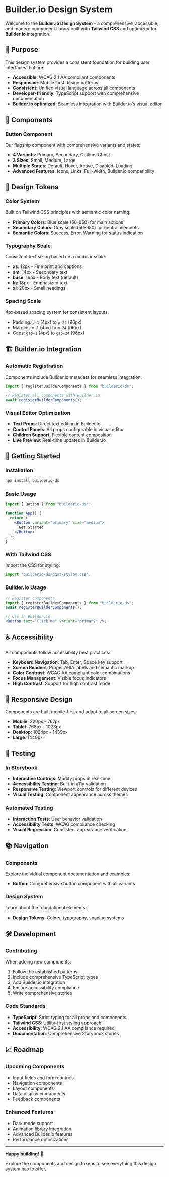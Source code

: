 
<Meta title="Introduction" />

# Builder.io Design System

Welcome to the **Builder.io Design System** - a comprehensive, accessible, and modern component library built with **Tailwind CSS** and optimized for **Builder.io** integration.

## 🎯 Purpose

This design system provides a consistent foundation for building user interfaces that are:

- **Accessible**: WCAG 2.1 AA compliant components
- **Responsive**: Mobile-first design patterns
- **Consistent**: Unified visual language across all components
- **Developer-friendly**: TypeScript support with comprehensive documentation
- **Builder.io optimized**: Seamless integration with Builder.io's visual editor

## 🧩 Components

### Button Component

Our flagship component with comprehensive variants and states:

- **4 Variants**: Primary, Secondary, Outline, Ghost
- **3 Sizes**: Small, Medium, Large
- **Multiple States**: Default, Hover, Active, Disabled, Loading
- **Advanced Features**: Icons, Links, Full-width, Builder.io compatibility

## 🎨 Design Tokens

### Color System

Built on Tailwind CSS principles with semantic color naming:

- **Primary Colors**: Blue scale (50-950) for main actions
- **Secondary Colors**: Gray scale (50-950) for neutral elements
- **Semantic Colors**: Success, Error, Warning for status indication

### Typography Scale

Consistent text sizing based on a modular scale:

- **xs**: 12px - Fine print and captions
- **sm**: 14px - Secondary text
- **base**: 16px - Body text (default)
- **lg**: 18px - Emphasized text
- **xl**: 20px - Small headings

### Spacing Scale

4px-based spacing system for consistent layouts:

- Padding: `p-1` (4px) to `p-24` (96px)
- Margins: `m-1` (4px) to `m-24` (96px)
- Gaps: `gap-1` (4px) to `gap-24` (96px)

## 🏗️ Builder.io Integration

### Automatic Registration

Components include Builder.io metadata for seamless integration:

```javascript
import { registerBuilderComponents } from "builderio-ds";

// Register all components with Builder.io
await registerBuilderComponents();
```

### Visual Editor Optimization

- **Text Props**: Direct text editing in Builder.io
- **Control Panels**: All props configurable in visual editor
- **Children Support**: Flexible content composition
- **Live Preview**: Real-time updates in Builder.io

## 🚀 Getting Started

### Installation

```bash
npm install builderio-ds
```

### Basic Usage

```jsx
import { Button } from "builderio-ds";

function App() {
  return (
    <Button variant="primary" size="medium">
      Get Started
    </Button>
  );
}
```

### With Tailwind CSS

Import the CSS for styling:

```jsx
import "builderio-ds/dist/styles.css";
```

### Builder.io Usage

```jsx
// Register components
import { registerBuilderComponents } from "builderio-ds";
await registerBuilderComponents();

// Use in Builder.io
<Button text="Click me" variant="primary" />;
```

## ♿ Accessibility

All components follow accessibility best practices:

- **Keyboard Navigation**: Tab, Enter, Space key support
- **Screen Readers**: Proper ARIA labels and semantic markup
- **Color Contrast**: WCAG AA compliant color combinations
- **Focus Management**: Visible focus indicators
- **High Contrast**: Support for high contrast mode

## 📱 Responsive Design

Components are built mobile-first and adapt to all screen sizes:

- **Mobile**: 320px - 767px
- **Tablet**: 768px - 1023px
- **Desktop**: 1024px - 1439px
- **Large**: 1440px+

## 🧪 Testing

### In Storybook

- **Interactive Controls**: Modify props in real-time
- **Accessibility Testing**: Built-in a11y validation
- **Responsive Testing**: Viewport controls for different devices
- **Visual Testing**: Component appearance across themes

### Automated Testing

- **Interaction Tests**: User behavior validation
- **Accessibility Tests**: WCAG compliance checking
- **Visual Regression**: Consistent appearance verification

## 📚 Navigation

### Components

Explore individual component documentation and examples:

- **Button**: Comprehensive button component with all variants

### Design System

Learn about the foundational elements:

- **Design Tokens**: Colors, typography, spacing systems

## 🛠️ Development

### Contributing

When adding new components:

1. Follow the established patterns
2. Include comprehensive TypeScript types
3. Add Builder.io integration
4. Ensure accessibility compliance
5. Write comprehensive stories

### Code Standards

- **TypeScript**: Strict typing for all props and components
- **Tailwind CSS**: Utility-first styling approach
- **Accessibility**: WCAG 2.1 AA compliance required
- **Documentation**: Comprehensive Storybook stories

## 📈 Roadmap

### Upcoming Components

- Input fields and form controls
- Navigation components
- Layout components
- Data display components
- Feedback components

### Enhanced Features

- Dark mode support
- Animation library integration
- Advanced Builder.io features
- Performance optimizations

---

**Happy building!** 🎉

Explore the components and design tokens to see everything this design system has to offer.
